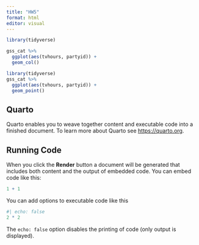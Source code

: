 ```yaml
---
title: "HW5"
format: html
editor: visual
---
```


```r
library(tidyverse)
```

```r
gss_cat %>% 
  ggplot(aes(tvhours, partyid)) +
  geom_col()
```

```r
library(tidyverse)
gss_cat %>% 
  ggplot(aes(tvhours, partyid)) +
  geom_point()
```

## Quarto

Quarto enables you to weave together content and executable code into a finished document. To learn more about Quarto see <https://quarto.org>.

## Running Code

When you click the **Render** button a document will be generated that includes both content and the output of embedded code. You can embed code like this:

```r
1 + 1
```

You can add options to executable code like this

```r
#| echo: false
2 * 2
```

The `echo: false` option disables the printing of code (only output is displayed).
